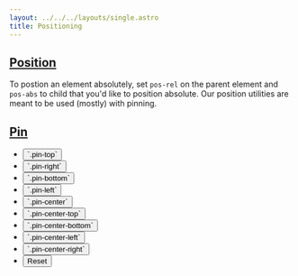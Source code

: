 ```yaml
---
layout: ../../../layouts/single.astro
title: Positioning
---
```


## [Position](#position)

To postion an element absolutely, set `pos-rel` on the parent element and `pos-abs` to child that you'd like to position absolute. Our position utilities are meant to be used (mostly) with pinning.

<Classes result="true">
<Classesrow classname="pos-rel" result="Position relative to the elements normal position."/>
<Classesrow classname="pos-abs" result="Position an element absolutely."/>
<Classesrow classname="pos-fix" result="Set the fixed position of an element."/>
<Classesrow classname="pos-stick" result="Make it sticky. For use with table headers."/>
</Classes>

## [Pin](#pin)

<Classes result="true">
<Classesrow classname="pin-{ top, bottom, left, right }" result="In combination with position utilities, pin an element top, bottom, left, right."/>
<Classesrow classname="pin-center" result="Position element in the middle of a container on both X and Y axis."/>
<Classesrow classname="pin-center-top" result="Position element in the middle of a container on the Y axis."/>
<Classesrow classname="pin-center-bottom" result="Position element in the middle of a container on the Y axis."/>
<Classesrow classname="pin-center-left" result="Position element in the middle of a container on the X axis."/>
<Classesrow classname="pin-center-right" result="Position element in the middle of a container on the X axis."/>
</Classes>

<Visualizer header="Pin an element to different sides of its container!" >
<div class="actions block">
  <ul class="list">
    <li>
      <button class="button" data-example-elements="pos-abs pin-top">`.pin-top`</button>
    </li>
    <li>
      <button class="button" data-example-elements="pin-right">`.pin-right`</button>
    </li>
    <li>
      <button class="button" data-example-elements="pin-bottom">`.pin-bottom`</button>
    </li>
    <li>
      <button class="button" data-example-elements="pin-left">`.pin-left`</button>
    </li>
    <li>
      <button class="button" data-example-elements="pin-center">`.pin-center`</button>
    </li>
    <li>
      <button class="button" data-example-elements="pin-center-top">`.pin-center-top`</button>
    </li>
    <li>
      <button class="button" data-example-elements="pin-center-bottom">`.pin-center-bottom`</button>
    </li>
    <li>
      <button class="button" data-example-elements="pin-center-left">`.pin-center-left`</button>
    </li>
    <li>
      <button class="button" data-example-elements="pin-center-right">`.pin-center-right`</button>
    </li>
    <li>
      <button class="button button--salmon text--white" data-reset="true">Reset</button>
    </li>
  </ul>
</div>
<div class="results rounded-2 block background--dark p-3 vh-25" data-default-class="pos-rel h-100 w-100">
  <div class="abstract-element background--light-purple border border--color-white pos-abs"></div>
</div>
</Visualizer>